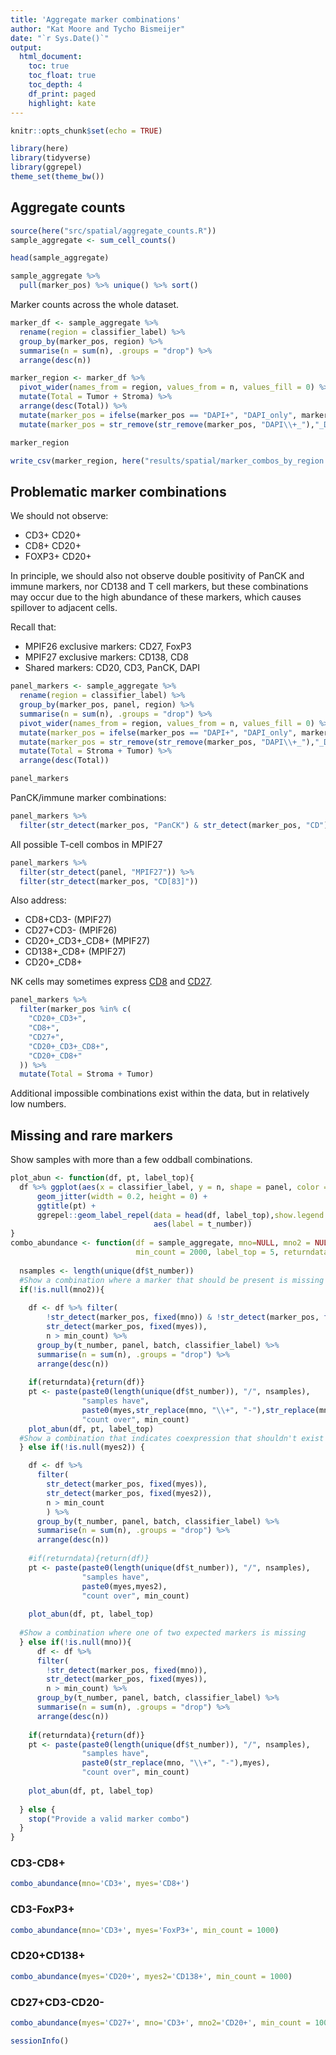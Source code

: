 ```yaml
---
title: 'Aggregate marker combinations'
author: "Kat Moore and Tycho Bismeijer"
date: "`r Sys.Date()`"
output: 
  html_document:
    toc: true
    toc_float: true
    toc_depth: 4
    df_print: paged
    highlight: kate
---
```


```r
knitr::opts_chunk$set(echo = TRUE)
```

```r
library(here)
library(tidyverse)
library(ggrepel)
theme_set(theme_bw())
```

## Aggregate counts

```r
source(here("src/spatial/aggregate_counts.R"))
sample_aggregate <- sum_cell_counts()

head(sample_aggregate)
```

```r
sample_aggregate %>%
  pull(marker_pos) %>% unique() %>% sort()
```

Marker counts across the whole dataset.

```r
marker_df <- sample_aggregate %>%
  rename(region = classifier_label) %>%
  group_by(marker_pos, region) %>%
  summarise(n = sum(n), .groups = "drop") %>%
  arrange(desc(n))

marker_region <- marker_df %>%
  pivot_wider(names_from = region, values_from = n, values_fill = 0) %>%
  mutate(Total = Tumor + Stroma) %>%
  arrange(desc(Total)) %>%
  mutate(marker_pos = ifelse(marker_pos == "DAPI+", "DAPI_only", marker_pos)) %>%
  mutate(marker_pos = str_remove(str_remove(marker_pos, "DAPI\\+_"),"_DAPI\\+"))

marker_region
```

```r
write_csv(marker_region, here("results/spatial/marker_combos_by_region.csv"))
```


## Problematic marker combinations

We should not observe:

* CD3+ CD20+
* CD8+ CD20+
* FOXP3+ CD20+

In principle, we should also not observe double positivity of PanCK and immune markers, nor CD138 and T cell markers, but these combinations may occur due to the high abundance of these markers, which causes spillover to adjacent cells.

Recall that:

* MPIF26 exclusive markers:  CD27, FoxP3
* MPIF27 exclusive markers: CD138, CD8 
* Shared markers: CD20, CD3, PanCK, DAPI

```r
panel_markers <- sample_aggregate %>%
  rename(region = classifier_label) %>%
  group_by(marker_pos, panel, region) %>%
  summarise(n = sum(n), .groups = "drop") %>%
  pivot_wider(names_from = region, values_from = n, values_fill = 0) %>%
  mutate(marker_pos = ifelse(marker_pos == "DAPI+", "DAPI_only", marker_pos)) %>%
  mutate(marker_pos = str_remove(str_remove(marker_pos, "DAPI\\+_"),"_DAPI\\+")) %>%
  mutate(Total = Stroma + Tumor) %>%
  arrange(desc(Total))

panel_markers
```

PanCK/immune marker combinations:

```r
panel_markers %>%
  filter(str_detect(marker_pos, "PanCK") & str_detect(marker_pos, "CD"))
```

All possible T-cell combos in MPIF27

```r
panel_markers %>%
  filter(str_detect(panel, "MPIF27")) %>%
  filter(str_detect(marker_pos, "CD[83]"))
```

Also address:

* CD8+CD3- (MPIF27)
* CD27+CD3- (MPIF26)
* CD20+_CD3+_CD8+ (MPIF27)
* CD138+_CD8+ (MPIF27)
* CD20+_CD8+

NK cells may sometimes express [CD8](https://journals.asm.org/doi/10.1128/JVI.01420-14) and [CD27](https://pubmed.ncbi.nlm.nih.gov/18326863/).

```r
panel_markers %>%
  filter(marker_pos %in% c(
    "CD20+_CD3+",
    "CD8+",
    "CD27+",
    "CD20+_CD3+_CD8+",
    "CD20+_CD8+"
  )) %>%
  mutate(Total = Stroma + Tumor)
```

Additional impossible combinations exist within the data, but in relatively low numbers.

## Missing and rare markers

Show samples with more than a few oddball combinations.

```r
plot_abun <- function(df, pt, label_top){
  df %>% ggplot(aes(x = classifier_label, y = n, shape = panel, color = batch)) +
      geom_jitter(width = 0.2, height = 0) +
      ggtitle(pt) +
      ggrepel::geom_label_repel(data = head(df, label_top),show.legend = F,
                                aes(label = t_number))
}
combo_abundance <- function(df = sample_aggregate, mno=NULL, mno2 = NULL, myes = NULL, myes2=NULL,
                            min_count = 2000, label_top = 5, returndata=F){
  
  nsamples <- length(unique(df$t_number))
  #Show a combination where a marker that should be present is missing
  if(!is.null(mno2)){
 
    df <- df %>% filter(
        !str_detect(marker_pos, fixed(mno)) & !str_detect(marker_pos, fixed(mno2)),
        str_detect(marker_pos, fixed(myes)),
        n > min_count) %>%
      group_by(t_number, panel, batch, classifier_label) %>%
      summarise(n = sum(n), .groups = "drop") %>%
      arrange(desc(n)) 
    
    if(returndata){return(df)}
    pt <- paste(paste0(length(unique(df$t_number)), "/", nsamples),
                "samples have",
                paste0(myes,str_replace(mno, "\\+", "-"),str_replace(mno2, "\\+", "-")),
                "count over", min_count)
    plot_abun(df, pt, label_top)
  #Show a combination that indicates coexpression that shouldn't exist
  } else if(!is.null(myes2)) {

    df <- df %>%
      filter(
        str_detect(marker_pos, fixed(myes)),
        str_detect(marker_pos, fixed(myes2)),
        n > min_count
        ) %>%
      group_by(t_number, panel, batch, classifier_label) %>%
      summarise(n = sum(n), .groups = "drop") %>%
      arrange(desc(n)) 
    
    #if(returndata){return(df)}
    pt <- paste(paste0(length(unique(df$t_number)), "/", nsamples),
                "samples have",
                paste0(myes,myes2),
                "count over", min_count)
    
    plot_abun(df, pt, label_top)
  
  #Show a combination where one of two expected markers is missing    
  } else if(!is.null(mno)){
      df <- df %>%
      filter(
        !str_detect(marker_pos, fixed(mno)),
        str_detect(marker_pos, fixed(myes)),
        n > min_count) %>%
      group_by(t_number, panel, batch, classifier_label) %>%
      summarise(n = sum(n), .groups = "drop") %>%
      arrange(desc(n)) 
    
    if(returndata){return(df)}
    pt <- paste(paste0(length(unique(df$t_number)), "/", nsamples),
                "samples have",
                paste0(str_replace(mno, "\\+", "-"),myes),
                "count over", min_count)
    
    plot_abun(df, pt, label_top)
  
  } else {
    stop("Provide a valid marker combo")
  }
}
```


### CD3-CD8+

```r
combo_abundance(mno='CD3+', myes='CD8+')
```

### CD3-FoxP3+

```r
combo_abundance(mno='CD3+', myes='FoxP3+', min_count = 1000)
```

### CD20+CD138+

```r
combo_abundance(myes='CD20+', myes2='CD138+', min_count = 1000)
```

### CD27+CD3-CD20-

```r
combo_abundance(myes='CD27+', mno='CD3+', mno2='CD20+', min_count = 1000)
```


```r
sessionInfo()
```
